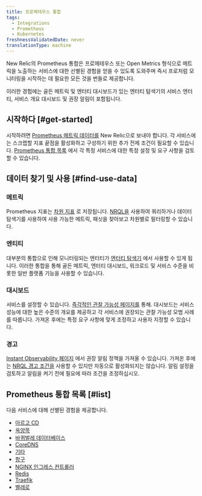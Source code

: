 ```yaml
---
title: 프로메테우스 통합
tags:
  - Integrations
  - Prometheus
  - Kubernetes
freshnessValidatedDate: never
translationType: machine
---
```


New Relic의 Prometheus 통합은 프로메테우스 또는 Open Metrics 형식으로 메트릭을 노출하는 서비스에 대한 선별된 경험을 얻을 수 있도록 도와주며 즉시 프로처럼 모니터링을 시작하는 데 필요한 모든 것을 번들로 제공합니다.

이러한 경험에는 골든 메트릭 및 엔터티 대시보드가 있는 엔터티 탐색기의 서비스 엔터티, 서비스 개요 대시보드 및 권장 알림이 포함됩니다.

## 시작하다 [#get-started]

시작하려면 [Prometheus 메트릭 데이터를](https://docs.newrelic.com/docs/infrastructure/prometheus-integrations/get-started/send-prometheus-metric-data-new-relic) New Relic으로 보내야 합니다. 각 서비스에는 스크랩할 지표 끝점을 활성화하고 구성하기 위한 추가 전제 조건이 필요할 수 있습니다. [Prometheus 통합 목록](/docs/infrastructure/prometheus-integrations/integrations-list/integrations-list-intro#list) 에서 각 특정 서비스에 대한 특정 설정 및 요구 사항을 검토할 수 있습니다.

## 데이터 찾기 및 사용 [#find-use-data]

### 메트릭

Prometheus 지표는 [차원 지표](/docs/data-apis/understand-data/metric-data/query-metric-data-type/) 로 저장됩니다. [NRQL을](/docs/telemetry-data-platform/get-data/apis/query-metric-data-type/) 사용하여 쿼리하거나 데이터 탐색기를 사용하여 사용 가능한 메트릭, 패싯을 찾아보고 차원별로 필터링할 수 있습니다.

### 엔티티

대부분의 통합으로 인해 모니터링되는 엔터티가 [엔터티 탐색기](/docs/new-relic-one/use-new-relic-one/ui-data/new-relic-one-entity-explorer) 에서 사용할 수 있게 됩니다. 이러한 통합을 통해 골든 메트릭, 엔터티 대시보드, 워크로드 및 서비스 수준을 비롯한 일반 플랫폼 기능을 사용할 수 있습니다.

### 대시보드

서비스를 설정할 수 있습니다. <InlinePopover type="dashboards"/>[즉각적인 관찰 가능성 페이지를](https://onenr.io/06vjAmnD3jP) 통해. 대시보드는 서비스 성능에 대한 높은 수준의 개요를 제공하고 각 서비스에 권장되는 관찰 가능성 모범 사례를 따릅니다. 가져온 후에는 특정 요구 사항에 맞게 조정하고 사용자 지정할 수 있습니다.

### 경고

[Instant Observability 페이지](https://onenr.io/06vjAmnD3jP) 에서 권장 알림 정책을 가져올 수 있습니다. 가져온 후에는 [NRQL 경고 조건을](/docs/alerts-applied-intelligence/new-relic-alerts/alert-conditions/create-nrql-alert-conditions) 사용할 수 있지만 자동으로 활성화되지는 않습니다. 알림 설정을 검토하고 알림을 켜기 전에 필요에 따라 조건을 조정하십시오.

## Prometheus 통합 목록 [#list]

다음 서비스에 대해 선별된 경험을 제공합니다.

* [아르고 CD](/docs/infrastructure/prometheus-integrations/integrations-list/argocd-integration)
* [옥양목](/docs/infrastructure/prometheus-integrations/integrations-list/calico-integration)
* [바퀴벌레 데이터베이스](/docs/infrastructure/prometheus-integrations/integrations-list/cockroach-db-integration)
* [CoreDNS](/docs/infrastructure/prometheus-integrations/integrations-list/core-dns-integration)
* [기타](/docs/infrastructure/prometheus-integrations/integrations-list/etcd-integration)
* [항구](/docs/infrastructure/prometheus-integrations/integrations-list/harbor-integration)
* [NGINX 인그레스 컨트롤러](/docs/infrastructure/prometheus-integrations/integrations-list/ingress-controller-integration)
* [Redis](/docs/infrastructure/prometheus-integrations/integrations-list/redis-integration)
* [Traefik](/docs/infrastructure/prometheus-integrations/integrations-list/traefik-integration)
* [벨레로](/docs/infrastructure/prometheus-integrations/integrations-list/velero-integration)